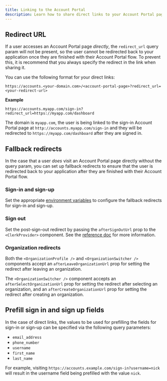 ```yaml
---
title: Linking to the Account Portal
description: Learn how to share direct links to your Account Portal pages, and how to set up fallback redirects.
---
```


## Redirect URL

If a user accesses an Account Portal page _directly_, the `redirect_url` query param will not be present, so the user cannot be redirected back to your application once they are finished with their Account Portal flow. To prevent this, it is recommend that you always specify the redirect in the link when sharing it.

You can use the following format for your direct links:

`https://accounts.<your-domain.com>/<account-portal-page>?redirect_url=<your-redirect-url>`

**Example**

`https://accounts.myapp.com/sign-in?redirect_url=https://myapp.com/dashboard`

The domain is `myapp.com`, the user is being linked to the sign-in Account Portal page at `http://accounts.myapp.com/sign-in` and they will be redirected to `https://myapp.com/dashboard` after they are signed in.

## Fallback redirects

In the case that a user _does_ visit an Account Portal page directly without the query param, you can set up fallback redirects to ensure that the user is redirected back to your application after they are finished with their Account Portal flow.

### Sign-in and sign-up

Set the appropriate [environment variables](/docs/deployments/clerk-environment-variables#sign-in-and-sign-up-redirects) to configure the fallback redirects for sign-in and sign-up.

### Sign out

Set the post-sign-out redirect by passing the `afterSignOutUrl` prop to the `<ClerkProvider>` component. See the [reference doc](/docs/reference/components/clerk-provider) for more information.

### Organization redirects

Both the `<OrganizationProfile />` and `<OrganizationSwitcher />` components accept an `afterLeaveOrganizationUrl` prop for setting the redirect after leaving an organization.

The `<OrganizationSwitcher />` component accepts an `afterSelectOrganizationUrl` prop for setting the redirect after selecting an organization, and an `afterCreateOrganizationUrl` prop for setting the redirect after creating an organization.

## Prefill sign in and sign up fields

In the case of direct links, the values to be used for prefilling the fields for sign-in or sign-up can be specified via the following query parameters:

- `email_address`
- `phone_number`
- `username`
- `first_name`
- `last_name`

For example, visiting `https://accounts.example.com/sign-in?username=nick` will result in the username field being prefilled with the value `nick`.
